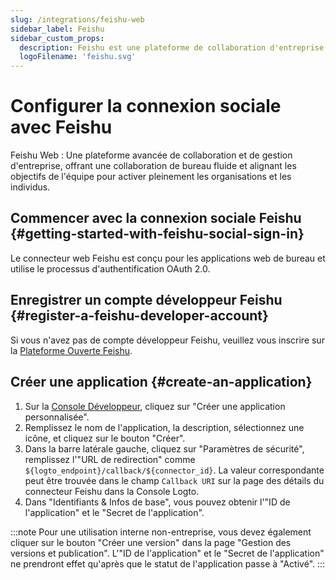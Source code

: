 ```yaml
---
slug: /integrations/feishu-web
sidebar_label: Feishu
sidebar_custom_props:
  description: Feishu est une plateforme de collaboration d'entreprise développée par ByteDance.
  logoFilename: 'feishu.svg'
---
```



# Configurer la connexion sociale avec Feishu

Feishu Web : Une plateforme avancée de collaboration et de gestion d'entreprise, offrant une collaboration de bureau fluide et alignant les objectifs de l'équipe pour activer pleinement les organisations et les individus.

<GuideTip />

## Commencer avec la connexion sociale Feishu \{#getting-started-with-feishu-social-sign-in}

Le connecteur web Feishu est conçu pour les applications web de bureau et utilise le processus d'authentification OAuth 2.0.

## Enregistrer un compte développeur Feishu \{#register-a-feishu-developer-account}

Si vous n'avez pas de compte développeur Feishu, veuillez vous inscrire sur la [Plateforme Ouverte Feishu](https://open.feishu.cn/app).

## Créer une application \{#create-an-application}

1. Sur la [Console Développeur](https://open.feishu.cn/app), cliquez sur "Créer une application personnalisée".
2. Remplissez le nom de l'application, la description, sélectionnez une icône, et cliquez sur le bouton "Créer".
3. Dans la barre latérale gauche, cliquez sur "Paramètres de sécurité", remplissez l'"URL de redirection" comme `${logto_endpoint}/callback/${connector_id}`. La valeur correspondante peut être trouvée dans le champ `Callback URI` sur la page des détails du connecteur Feishu dans la Console Logto.
4. Dans "Identifiants & Infos de base", vous pouvez obtenir l'"ID de l'application" et le "Secret de l'application".

:::note
Pour une utilisation interne non-entreprise, vous devez également cliquer sur le bouton "Créer une version" dans la page "Gestion des versions et publication".
L'"ID de l'application" et le "Secret de l'application" ne prendront effet qu'après que le statut de l'application passe à "Activé".
:::
